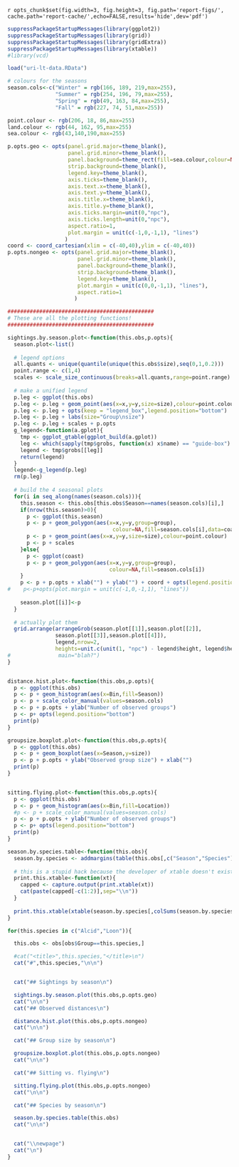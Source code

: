 `r opts_chunk$set(fig.width=3, fig.height=3, fig.path='report-figs/', cache.path='report-cache/',echo=FALSE,results='hide',dev='pdf')`

``` r
suppressPackageStartupMessages(library(ggplot2))
suppressPackageStartupMessages(library(grid))
suppressPackageStartupMessages(library(gridExtra))
suppressPackageStartupMessages(library(xtable))
#library(vcd)

load("uri-lt-data.RData")

# colours for the seasons
season.cols<-c("Winter" = rgb(166, 189, 219,max=255),
               "Summer" = rgb(254, 196, 79,max=255),
               "Spring" = rgb(49, 163, 84,max=255),
               "Fall" = rgb(227, 74, 51,max=255))
```

``` r
point.colour <- rgb(206, 18, 86,max=255)
land.colour <- rgb(44, 162, 95,max=255)
sea.colour <- rgb(43,140,190,max=255)

p.opts.geo <- opts(panel.grid.major=theme_blank(), 
                   panel.grid.minor=theme_blank(), 
                   panel.background=theme_rect(fill=sea.colour,colour=NA),
                   strip.background=theme_blank(),
                   legend.key=theme_blank(),
                   axis.ticks=theme_blank(),
                   axis.text.x=theme_blank(),
                   axis.text.y=theme_blank(),
                   axis.title.x=theme_blank(),
                   axis.title.y=theme_blank(),
                   axis.ticks.margin=unit(0,"npc"),
                   axis.ticks.length=unit(0,"npc"),
                   aspect.ratio=1,
                   plot.margin = unit(c(-1,0,-1,1), "lines")
                  ) 
coord <- coord_cartesian(xlim = c(-40,40),ylim = c(-40,40))
p.opts.nongeo <- opts(panel.grid.major=theme_blank(), 
                      panel.grid.minor=theme_blank(), 
                      panel.background=theme_blank(),
                      strip.background=theme_blank(),
                      legend.key=theme_blank(),
                      plot.margin = unit(c(0,0,-1,1), "lines"),
                      aspect.ratio=1
                     ) 
```

```r
##############################################
# These are all the plotting functions!
##############################################

sightings.by.season.plot<-function(this.obs,p.opts){
  season.plot<-list()
  
  # legend options
  all.quants <- unique(quantile(unique(this.obs$size),seq(0,1,0.2)))
  point.range <- c(1,4)
  scales <- scale_size_continuous(breaks=all.quants,range=point.range)
  
  # make a unified legend
  p.leg <- ggplot(this.obs)
  p.leg <- p.leg + geom_point(aes(x=x,y=y,size=size),colour=point.colour)
  p.leg <- p.leg + opts(keep = "legend_box",legend.position="bottom")
  p.leg <- p.leg + labs(size="Group\nsize")
  p.leg <- p.leg + scales + p.opts
  g_legend<-function(a.gplot){
    tmp <- ggplot_gtable(ggplot_build(a.gplot))
    leg <- which(sapply(tmp$grobs, function(x) x$name) == "guide-box")
    legend <- tmp$grobs[[leg]]
    return(legend)
  }
  legend<-g_legend(p.leg)
  rm(p.leg)
  
  # build the 4 seasonal plots
  for(i in seq_along(names(season.cols))){
    this.season <- this.obs[this.obs$Season==names(season.cols)[i],]
    if(nrow(this.season)>0){
      p <- ggplot(this.season)
      p <- p + geom_polygon(aes(x=x,y=y,group=group),
                                 colour=NA,fill=season.cols[i],data=coast) 
      p <- p + geom_point(aes(x=x,y=y,size=size),colour=point.colour)
      p <- p + scales
    }else{
      p <- ggplot(coast)
      p <- p + geom_polygon(aes(x=x,y=y,group=group),
                                colour=NA,fill=season.cols[i]) 
    }  
    p <- p + p.opts + xlab("") + ylab("") + coord + opts(legend.position = "none") 
#    p<-p+opts(plot.margin = unit(c(-1,0,-1,1), "lines"))
  
    season.plot[[i]]<-p
  }
  
  # actually plot them
  grid.arrange(arrangeGrob(season.plot[[1]],season.plot[[2]],
               season.plot[[3]],season.plot[[4]]),
               legend,nrow=2,
               heights=unit.c(unit(1, "npc") - legend$height, legend$height))#,
#               main="blah?")
}


distance.hist.plot<-function(this.obs,p.opts){
  p <- ggplot(this.obs)
  p <- p + geom_histogram(aes(x=Bin,fill=Season))
  p <- p + scale_color_manual(values=season.cols)
  p <- p + p.opts + ylab("Number of observed groups")
  p <- p+ opts(legend.position="bottom")
  print(p)
}

groupsize.boxplot.plot<-function(this.obs,p.opts){
  p <- ggplot(this.obs)
  p <- p + geom_boxplot(aes(x=Season,y=size)) 
  p <- p + p.opts + ylab("Observed group size") + xlab("")
  print(p)
}


sitting.flying.plot<-function(this.obs,p.opts){
  p <- ggplot(this.obs)
  p <- p + geom_histogram(aes(x=Bin,fill=Location))
  #p <- p + scale_color_manual(values=season.cols)
  p <- p + p.opts + ylab("Number of observed groups")
  p <- p+ opts(legend.position="bottom")
  print(p)
}
```

```r
season.by.species.table<-function(this.obs){
  season.by.species <- addmargins(table(this.obs[,c("Season","Species")]))
  
  # this is a stupid hack because the developer of xtable doesn't exist
  print.this.xtable<-function(xt){
    capped <- capture.output(print.xtable(xt))
    cat(paste(capped[-c(1:2)],sep="\\n"))
  }
  
  print.this.xtable(xtable(season.by.species[,colSums(season.by.species)>0]))
}
```

``` r
for(this.species in c("Alcid","Loon")){

  this.obs <- obs[obs$Group==this.species,]

  #cat("<title>",this.species,"</title>\n")
  cat("#",this.species,"\n\n")


  cat("## Sightings by season\n")

  sightings.by.season.plot(this.obs,p.opts.geo)
  cat("\n\n")
  cat("## Observed distances\n")

  distance.hist.plot(this.obs,p.opts.nongeo)
  cat("\n\n")

  cat("## Group size by season\n")

  groupsize.boxplot.plot(this.obs,p.opts.nongeo)
  cat("\n\n")

  cat("## Sitting vs. flying\n")

  sitting.flying.plot(this.obs,p.opts.nongeo)
  cat("\n\n")

  cat("## Species by season\n")

  season.by.species.table(this.obs)
  cat("\n\n")


  cat("\\newpage")
  cat("\n")
}
```



